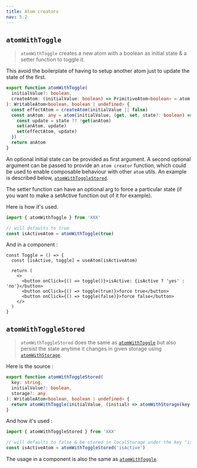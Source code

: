 ```yaml
---
title: Atom creators
nav: 5.2
---
```


## `atomWithToggle`

> `atomWithToggle` creates a new atom with a boolean as initial state & a setter function to toggle it.

This avoid the boilerplate of having to setup another atom just to update the state of the first.

```ts
export function atomWithToggle(
  initialValue?: boolean,
  createAtom: (initialValue: boolean) => PrimitiveAtom<boolean> = atom
): WritableAtom<boolean, boolean | undefined> {
  const effectAtom = createAtom(initialValue || false)
  const anAtom: any = atom(initialValue, (get, set, state?: boolean) => {
    const update = state ?? !get(anAtom)
    set(anAtom, update)
    set(effectAtom, update)
  })
  return anAtom
}
```

An optional initial state can be provided as first argument.
A second optional argument can be passed to provide an `atom creator` function, which could be used to enable composable behaviour with other `atom` utils. An example is described below, [`atomWithToggleStored`](#atomWithToggleStored).

The setter function can have an optional arg to force a particular state (if you want to make a setActive function out of it for example).

Here is how it's used.

```ts
import { atomWithToggle } from 'XXX'

// will defaults to true
const isActiveAtom = atomWithToggle(true)
```

And in a component :

```tsx
const Toggle = () => {
  const [isActive, toggle] = useAtom(isActiveAtom)

  return (
    <>
      <button onClick={() => toggle()}>isActive: {isActive ? 'yes' : 'no'}</button>
      <button onClick={() => toggle(true)}>force true</button>
      <button onClick={() => toggle(false)}>force false</button>
    </>
  )
}
```

## `atomWithToggleStored`

> `atomWithToggleStored` does the same as [`atomWithToggle`](#atomWithToggle) but also persist the state anytime it changes in given storage using [`atomWithStorage`](/jotai/api/utils#atomWithStorage).

Here is the source :

```ts
export function atomWithToggleStored(
  key: string,
  initialValue?: boolean,
  storage?: any
): WritableAtom<boolean, boolean | undefined> {
  return atomWithToggle(initialValue, (initial) => atomWithStorage(key!, initial, storage))
}
```

And how it's used :

```ts
import { atomWithToggleStored } from 'XXX'

// will defaults to false & be stored in localStorage under the key "isActive"
const isActiveAtom = atomWithToggleStored('isActive')
```

The usage in a component is also the same as [`atomWithToggle`](#atomWithToggle).
